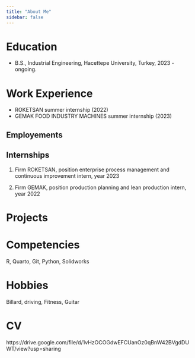 ```yaml
---
title: "About Me"
sidebar: false 
---
```


# Education

-   B.S., Industrial Engineering, Hacettepe University, Turkey, 2023 - ongoing.

# Work Experience
-  ROKETSAN summer internship (2022)
-  GEMAK FOOD INDUSTRY MACHINES summer internship (2023)

## Employements

## Internships

1.  Firm ROKETSAN, position enterprise process management and continuous improvement intern, year 2023

2.  Firm GEMAK, position production planning and lean production intern, year 2022

# Projects

# Competencies

R, Quarto, Git, Python, Solidworks

# Hobbies

Billard, driving, Fitness, Guitar 

# CV 

https://drive.google.com/file/d/1vHzOCOGdwEFCUanOz0qBnW42BVgdDUWT/view?usp=sharing
